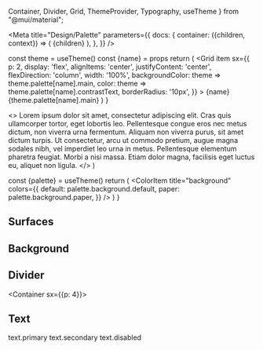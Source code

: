   Container,
  Divider,
  Grid,
  ThemeProvider,
  Typography,
  useTheme
} from "@mui/material";

<Meta
  title="Design/Palette"
  parameters={{
    docs: {
      container: ({children, context}) => (
        <DocsContainer context={context}>
          <ThemeProvider theme={lightTheme}>
            <CssBaseline/>
            {children}
          </ThemeProvider>
        </DocsContainer>
      ),
    },
  }}
/>

  const theme = useTheme()
  const {name} = props
  return (
    <Grid item
          sx={{
            p: 2,
            display: 'flex',
            alignItems: 'center',
            justifyContent: 'center',
            flexDirection: 'column',
            width: '100%',
            backgroundColor: theme => theme.palette[name].main,
            color: theme => theme.palette[name].contrastText,
            borderRadius: '10px',
          }}
    >
      <Typography variant="subtitle1">
        {name}
      </Typography>
      <Typography variant="body2">
        {theme.palette[name].main}
      </Typography>
    </Grid>
  )
}

  <>
    Lorem ipsum dolor sit amet, consectetur adipiscing elit. Cras quis ullamcorper tortor, eget lobortis leo.
    Pellentesque congue eros nec metus dictum, non viverra urna fermentum. Aliquam non viverra purus, sit amet
    dictum turpis. Ut consectetur, arcu ut commodo pretium, augue magna sodales nibh, vel imperdiet leo urna in
    metus. Pellentesque elementum pharetra feugiat. Morbi a nisi massa. Etiam dolor magna, facilisis eget luctus eu,
    aliquet non ligula.
  </>
)

  const {palette} = useTheme()
  return (
    <Grid item>
      <ColorItem
        title="background"
        colors={{
          default: palette.background.default,
          paper: palette.background.paper,
        }}
      />
    </Grid>
  )
}

## Surfaces

<Grid container gap={5}>
  <PaletteItem name="primary"/>
  <PaletteItem name="secondary"/>
  <PaletteItem name="success"/>
  <PaletteItem name="info"/>
  <PaletteItem name="warning"/>
  <PaletteItem name="error"/>
</Grid>

## Background

<ColorPalette>

  <BackgroundItem/>
</ColorPalette>

## Divider

<Container sx={{p: 4}}>
  <Divider/>
</Container>

## Text

<Grid container spacing={2}>
  <Grid item xs={3}>
    <Typography variant="subtitle1">
      text.primary
    </Typography>
  </Grid>
  <Grid item xs={9}>
    <Typography sx={{color: 'text.primary'}}>
      <LoremIpsum/>
    </Typography>
  </Grid>
  <Grid item xs={3}>
    <Typography variant="subtitle1">
      text.secondary
    </Typography>
  </Grid>
  <Grid item xs={9}>
    <Typography sx={{color: 'text.secondary'}}>
      <LoremIpsum/>
    </Typography>
  </Grid>
  <Grid item xs={3}>
    <Typography variant="subtitle1">
      text.disabled
    </Typography>
  </Grid>
  <Grid item xs={9}>
    <Typography sx={{color: 'text.disabled'}}>
      <LoremIpsum/>
    </Typography>
  </Grid>
</Grid>
